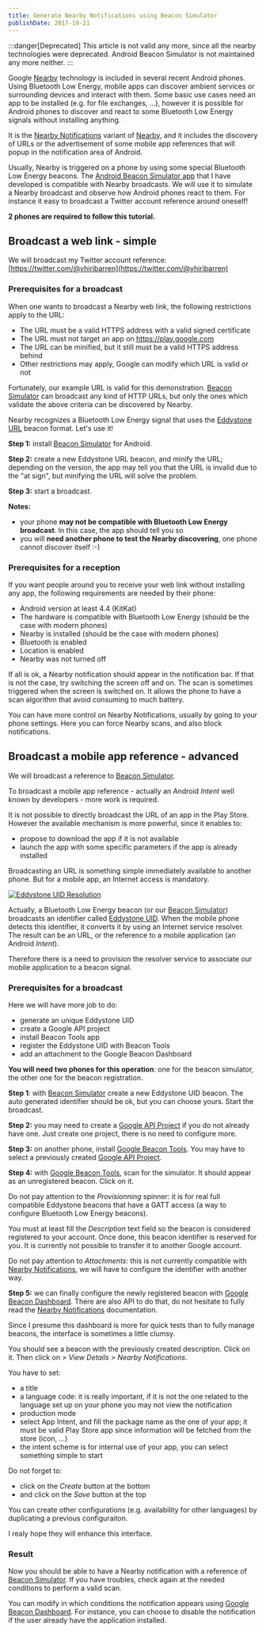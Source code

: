 ```yaml
---
title: Generate Nearby Notifications using Beacon Simulator
publishDate: 2017-10-21
---
```





:::danger[Deprecated]
This article is not valid any more, since all the nearby technologies were
deprecated. Android Beacon Simulator is not maintained any more neither.
:::

Google [Nearby][nearby] technology is included in several recent Android phones.
Using Bluetooth Low Energy, mobile apps can discover ambient services or
surrounding devices and interact with them. Some basic use cases need an app to
be installed (e.g. for file exchanges, ...), however it is possible for Android
phones to discover and react to some Bluetooth Low Energy signals without
installing anything.

It is the [Nearby Notifications][nearby-notifications] variant of
[Nearby][nearby], and it includes the discovery of URLs or the advertisement of
some mobile app references that will popup in the notification area of Android.

Usually, Nearby is triggered on a phone by using some special Bluetooth Low
Energy beacons. The [Android Beacon Simulator app][beacon-simulator] that I have
developed is compatible with Nearby broadcasts. We will use it to simulate a
Nearby broadcast and observe how Android phones react to them. For instance it
easy to broadcast a Twitter account reference around oneself!

**2 phones are required to follow this tutorial.**

## Broadcast a web link - simple

We will broadcast my Twitter account reference:
[https://twitter.com/@vhiribarren](https://twitter.com/@vhiribarren)

### Prerequisites for a broadcast

When one wants to broadcast a Nearby web link, the following restrictions apply
to the URL:

- The URL must be a valid HTTPS address with a valid signed certificate
- The URL must not target an app on https://play.google.com
- The URL can be minified, but it still must be a valid HTTPS address behind
- Other restrictions may apply, Google can modify which URL is valid or not

Fortunately, our example URL is valid for this demonstration.
[Beacon Simulator][beacon-simulator] can broadcast any kind of HTTP URLs, but
only the ones which validate the above criteria can be discovered by Nearby.

Nearby recognizes a Bluetooth Low Energy signal that uses the [Eddystone URL][eddystone-url]
beacon format. Let's use it!


**Step 1:** install [Beacon Simulator][beacon-simulator] for Android.

<Vignette src={imgUrlStep1}  alt="URL Step 1" />
<Vignette src={imgUrlStep2}  alt="URL Step 2" />
<Vignette src={imgUrlStep3}  alt="URL Step 3" />

**Step 2:** create a new Eddystone URL beacon, and minify the URL; depending on the
version, the app may tell you that the URL is invalid due to the "at sign", but
minifying the URL will solve the problem.

<Vignette src={imgUrlStep4}  alt="URL Step 4" />
<Vignette src={imgUrlStep5}  alt="URL Step 5" />
<Vignette src={imgUrlStep6}  alt="URL Step 6" />

**Step 3:** start a broadcast.

<Vignette src={imgUrlStep7}  alt="URL Step 7" />

**Notes:**

- your phone **may not be compatible with Bluetooth Low Energy broadcast**. In this
case, the app should tell you so
- you will **need another phone to test the Nearby discovering**, one phone cannot
discover itself :-)

### Prerequisites for a reception

If you want people around you to receive your web link without installing any
app, the following requirements are needed by their phone:

- Android version at least 4.4 (KitKat)
- The hardware is compatible with Bluetooth Low Energy (should be the case with modern phones)
- Nearby is installed (should be the case with modern phones)
- Bluetooth is enabled
- Location is enabled
- Nearby was not turned off

If all is ok, a Nearby notification should appear in the notification bar. If that
is not the case, try switching the screen off and on. The scan is sometimes triggered
when the screen is switched on. It allows the phone to have a scan algorithm that
avoid consuming to much battery.

<Vignette src={imgUrlStep8}  alt="URL Step 8" />

You can have more control on Nearby Notifications, usually by going to your phone
settings. Here you can force Nearby scans, and also block notifications.

<Vignette src={imgUrlStep9}  alt="URL Step 9" />
<Vignette src={imgUrlStep10}  alt="URL Step 10" />

## Broadcast a mobile app reference - advanced

We will broadcast a reference to [Beacon Simulator][beacon-simulator].

To broadcast a mobile app reference - actually an Android *Intent* well known
by developers - more work is required.

It is not possible to directly broadcast the URL of an app in the Play Store.
However the available mechanism is more powerful, since it enables to:

- propose to download the app if it is not available
- launch the app with some specific parameters if the app is already installed

Broadcasting an URL is something simple immediately available to another phone.
But for a mobile app, an Internet access is mandatory.

[![Eddystone UID Resolution][eddystone-uid-resolution]][eddystone-uid-resolution]

Actually, a Bluetooth Low Energy beacon (or our [Beacon Simulator][beacon-simulator])
broadcasts an identifier called [Eddystone UID][eddystone-uid]. When the mobile
phone detects this identifier, it converts it by using an Internet service
resolver. The result can be an URL, or the reference to a mobile application
(an Android *Intent*).

Therefore there is a need to provision the resolver service to associate our
mobile application to a beacon signal.

### Prerequisites for a broadcast

Here we will have more job to do:

- generate an unique Eddystone UID
- create a Google API project
- install Beacon Tools app
- register the Eddystone UID with Beacon Tools
- add an attachment to the Google Beacon Dashboard

**You will need two phones for this operation**: one for the beacon simulator,
the other one for the beacon registration.

**Step 1**: with [Beacon Simulator][beacon-simulator] create a new Eddystone UID
beacon. The auto generated identifier should be ok, but you can choose yours.
Start the broadcast.

<Vignette src={imgAppStep1}  alt="App Step 1" />

**Step 2:** you may need to create a [Google API Project][google-api-project]
if you do not already have one. Just create one project, there is no need to
configure more.

**Step 3:** on another phone, install [Google Beacon Tools][beacon-tools]. You
may have to select a previously created [Google API Project][google-api-project].

<Vignette src={imgAppStep2}  alt="App Step 2" />

**Step 4:** with [Google Beacon Tools][beacon-tools], scan for the simulator.
It should appear as an unregistered beacon. Click on it.

Do not pay attention to the *Provisionning* spinner: it is for real full compatible
Eddystone beacons that have a GATT access (a way to configure Bluetooth Low Energy
beacons).

You must at least fill the *Description* text field so the beacon is considered
registered to your account. Once done, this beacon identifier is reserved for
you. It is currently not possible to transfer it to another Google account.

Do not pay attention to *Attachments*: this is not currently compatible with
[Nearby Notifications][nearby-notifications], we will have to configure the
identifier with another way.

<Vignette src={imgAppStep3}  alt="App Step 3" />
<Vignette src={imgAppStep4}  alt="App Step 4" />

**Step 5:** we can finally configure the newly registered beacon with
[Google Beacon Dashboard][google-beacon-dashboard]. There are also API to do
that, do not hesitate to fully read the [Nearby Notifications][nearby-notifications]
documentation.

Since I presume this dashboard is more for quick tests than to fully manage
beacons, the interface is sometimes a little clumsy.

You should see a beacon with the previously created description. Click on it.
Then click on *> View Details > Nearby Notifications*.

You have to set:

- a title
- a language code: it is really important, if it is not the one related to the language
  set up on your phone you may not view the notification
- production mode
- select App Intent, and fill the package name as the one of your app; it must be valid
  Play Store app since information will be fetched from the store (icon, ...)
- the intent scheme is for internal use of your app, you can select something simple to start

<Vignette src={imgAppStep5}  alt="App Step 5" />

Do not forget to:

- click on the *Create* button at the bottom
- and click on the *Save* button at the top

You can create other configurations (e.g. availability for other languages) by
duplicating a previous configuraiton.

I realy hope they will enhance this interface.

### Result

Now you should be able to have a Nearby notification with a reference of
[Beacon Simulator][beacon-simulator]. If you have troubles, check again at the
needed conditions to perform a valid scan.

You can modify in which conditions the notification appears using
[Google Beacon Dashboard][google-beacon-dashboard]. For instance, you can choose
to disable the notification if the user already have the application installed.

<Vignette src={imgAppStepEnd}  alt="App Step End" />


[nearby]: https://developers.google.com/nearby
[nearby-notifications]: https://developers.google.com/nearby/notifications/overview
[beacon-simulator]: https://play.google.com/store/apps/details?id=net.alea.beaconsimulator
[beacon-tools]: https://play.google.com/store/apps/details?id=com.google.android.apps.location.beacon.beacontools
[eddystone-url]: https://github.com/google/eddystone/tree/master/eddystone-url
[eddystone-uid]: https://github.com/google/eddystone/tree/master/eddystone-uid
[google-api-project]: https://console.developers.google.com/apis/
[google-beacon-dashboard]: https://developers.google.com/beacons/dashboard

[eddystone-uid-resolution]: img/eddystone-uid-resolution.jpg

